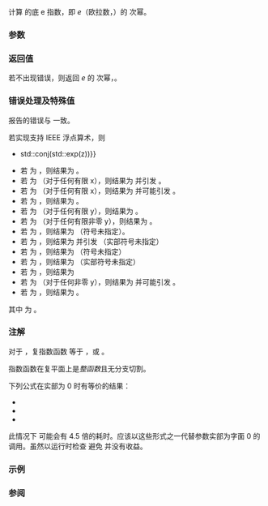 {{cpp/title|exp&lt;small&gt;(std::complex)&lt;/small&gt;}}
{{cpp/numeric/complex/navbar}}
{{ddcl|header=complex|1=
template&lt; class T &gt; 
std::complex&lt;T&gt; exp( const std::complex&lt;T&gt;&amp; z );
}}

计算 {{c|z}} 的底 e 指数，即 ''e''（欧拉数，{{tt|2.7182818}}）的 {{c|z}} 次幂。

===参数===
{{par begin}}
{{par|z|复数值}}
{{par end}}

===返回值===

若不出现错误，则返回 ''e'' 的 {{c|z}} 次幂，{{lc|math_errhandling}}。

===错误处理及特殊值===
报告的错误与 {{ltt|cpp/numeric/math/math_errhandling}} 一致。

若实现支持 IEEE 浮点算术，则
* {{c|std::exp(std::conj(z)) {{==}} std::conj(std::exp(z))}}
* 若 {{c|z}} 为 {{tt|(±0,+0)}}，则结果为 {{tt|(1,+0)}}。
* 若 {{c|z}} 为 {{tt|(x,+∞)}}（对于任何有限 x），则结果为 {{tt|(NaN,NaN)}} 并引发 {{lc|FE_INVALID}}。
* 若 {{c|z}} 为 {{tt|(x,NaN)}}（对于任何有限 x），则结果为 {{tt|(NaN,NaN)}} 并可能引发 {{lc|FE_INVALID}}。
* 若 {{c|z}} 为 {{tt|(+∞,+0)}}，则结果为 {{tt|(+∞,+0)}}。
* 若 {{c|z}} 为 {{tt|(-∞,y)}}（对于任何有限 y），则结果为 {{tt|+0cis(y)}}。
* 若 {{c|z}} 为 {{tt|(+∞,y)}}（对于任何有限非零 y），则结果为 {{tt|+∞cis(y)}}。
* 若 {{c|z}} 为 {{tt|(-∞,+∞)}}，则结果为 {{tt|(±0,±0)}}（符号未指定）。
* 若 {{c|z}} 为 {{tt|(+∞,+∞)}}，则结果为 {{tt|(±∞,NaN)}} 并引发 {{lc|FE_INVALID}} （实部符号未指定）
* 若 {{c|z}} 为 {{tt|(-∞,NaN)}}，则结果为 {{tt|(±0,±0)}}（符号未指定）
* 若 {{c|z}} 为 {{tt|(+∞,NaN)}}，则结果为 {{tt|(±∞,NaN)}}（实部符号未指定）
* 若 {{c|z}} 为 {{tt|(NaN,+0)}}，则结果为 {{tt|(NaN,+0)}}
* 若 {{c|z}} 为 {{tt|(NaN,y)}}（对于任何非零 y），则结果为 {{tt|(NaN,NaN)}} 并可能引发 {{lc|FE_INVALID}}。
* 若 {{c|z}} 为 {{tt|(NaN,NaN)}}，则结果为 {{tt|(NaN,NaN)}}。

其中 {{mathjax-or|\(\small{\rm cis}(y)\)|cis(y)}} 为 {{mathjax-or|\(\small \cos(y)+{\rm i}\sin(y)\)|cos(y) + i sin(y)}}。

===注解===
对于 {{mathjax-or|1=\(\small z = x + {\rm i}y\)|2=z = x+iy}}，复指数函数 {{mathjax-or|\(\small e^z\)|e{{su|p=z}}}} 等于 {{mathjax-or|\(\small e^x {\rm cis}(y)\)|e{{su|p=x}} cis(y)}}，或 {{mathjax-or|\(\small e^x (\cos(y)+{\rm i}\sin(y))\)|e{{su|p=x}} (cos(y) + i sin(y))}}。

指数函数在复平面上是''整函数''且无分支切割。
  
下列公式在实部为 0 时有等价的结果：
* {{c|std::exp(std::complex&lt;float&gt;(0, theta))}}
* {{c|std::complex&lt;float&gt;(cosf(theta), sinf(theta))}}
* {{c|std::polar(1.f, theta)}}

此情况下 {{tt|exp}} 可能会有 4.5 倍的耗时。应该以这些形式之一代替参数实部为字面 0 的 {{tt|exp}} 调用。虽然以运行时检查 {{c|1=z.real() == 0}} 避免 {{tt|exp}} 并没有收益。

===示例===
{{example|code=
#include &lt;cmath&gt;
#include &lt;complex&gt;
#include &lt;iostream&gt;

int main()
{
   const double pi = std::acos(-1);
   const std::complex&lt;double&gt; i(0, 1);

   std::cout &lt;&lt; std::fixed &lt;&lt; " exp(i*pi) = " &lt;&lt; std::exp(i * pi) &lt;&lt; '\n';
}
|output=
exp(i*pi) = (-1.000000,0.000000)
}}

===参阅===
{{dsc begin}}
{{dsc inc|cpp/numeric/complex/dsc log}}
{{dsc inc|cpp/numeric/math/dsc exp}}
{{dsc inc|cpp/numeric/valarray/dsc exp}}
{{dsc inc|cpp/numeric/complex/dsc polar}}
{{dsc see c|c/numeric/complex/cexp}}
{{dsc end}}

{{langlinks|de|en|es|fr|it|ja|pt|ru}}